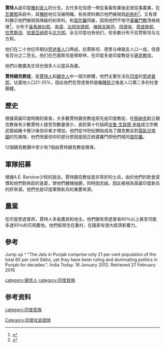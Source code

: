 '''賈特人'''是印度[[雅利安人|雅利安人]]的分支。古代多在信德一帶從事畜牧業後定居從事農業。在[[瓦爾那|瓦爾那]]系統中，其[[種姓制度|種姓]]地位沒被明確。有些資料顯示他們被視爲[[刹帝利|刹帝利]]<ref>{{Cite book |title=From hierarchy to stratification: changing patterns of social inequality in ... |last=Miller |first=D.B. |year=1975 |publisher=Oxford University Press |isbn= |page=64 |url=http://books.google.com/books?ei=zTWdS7mmDIOUlAS-9fGtCQ&cd=7&id=K98EAAAAMAAJ&dq=jat+kshatriya&q=Jat+kshatriya#search_anchor |access-date=2016-02-23 |archive-date=2014-07-08 |archive-url=https://web.archive.org/web/20140708055854/http://books.google.com/books?ei=zTWdS7mmDIOUlAS-9fGtCQ&cd=7&id=K98EAAAAMAAJ&dq=jat+kshatriya&q=Jat+kshatriya#search_anchor |dead-url=no }}</ref>。又有資料顯示他們被視爲降級的刹帝利，和[[首陀羅|首陀羅]]同級，因爲他們不恪守[[婆羅門教|婆羅門教]]清規戒律<ref>{{cite book |url=http://books.google.com.au/books?id=W_nVHIDgbogC&pg=PA777 |title=M1 Encyclopedia of Medical Anthropology |editor-first=Melvin |editor-last=Ember |chapter=Jat |page=777 |first=Sunil K |last=Khanna |access-date=2016-02-23 |archive-date=2013-11-04 |archive-url=https://web.archive.org/web/20131104171153/http://books.google.com.au/books?id=W_nVHIDgbogC&pg=PA777 |dead-url=no }}</ref>。分布于[[喜馬偕尔邦|喜馬偕尔邦]]、[[查谟|查谟]]、[[北阿坎德邦|北阿坎德邦]]、[[俾路支斯坦|俾路支斯坦]]、[[信德省|信德省]]、[[旁遮普邦|旁遮普邦]]、[[拉贾斯坦|拉贾斯坦]]、[[哈里亞纳邦|哈里亞纳邦]]与[[北方邦|北方邦]]。全北印度也有他们，但多数分布于拉贾斯坦与北方邦。

他们在二十世纪早期佔[[旁遮普人|旁遮普人]]口两成，拉賈斯坦、德里与俾路支人口一成，信德省百分之二至五。他们在巴基斯坦是穆斯林，在印度多是印度教徒与[[锡克教|锡克教]]徒。

他們以務農為生但也很多人以當兵為業。

'''賈特錫克教徒'''，是[[賈特人|賈特人]]和[[錫克人|錫克人]]中一個次群體，他們主要生活在[[印度|印度]]的[[旁遮普邦|旁遮普邦]]，佔當地人口21-25%，因此他們在旁遮普邦是繼[[賤民|賤民]]之後是人口第二多的社會團體。

==歷史==
根據英屬印度時期的普查，大多數賈特錫克教徒原先是印度教徒，在[[那納克|那納克]]創立錫克教後有少數賈特人接受但數量很少，直到第十代祖師[[古鲁·戈宾德·辛格|古鲁·戈宾德·辛格]]成立宗教武裝組織卡爾沙後信仰者才增加。他們從18世紀開始成為了錫克教反對[[莫臥兒帝國|莫臥兒帝國]]的先鋒隊。他們改變信仰的部分原因是因正統婆羅門把他們視同[[首陀羅|首陀羅]]。

12個錫克教團中至少有7個由賈特錫克教徒領導。

==軍隊招募==
根據A.E. Barstow少校的說法，賈特錫克教徒是非常好的士兵，由於他們的飲食習慣和他們對摔跤的喜愛，使他們體魄強健，同時因忠誠，因此被視為英屬印度新兵的好來源。他們也是印度軍隊新兵的重要來源。

==農業==
在印度旁遮普邦，賈特人多是農民和地主。他們擁有旁遮普省80％以上甚至可能多達95％的可用農地。他們經常住在農村，在國家有很大經濟影響力。

==參考==
Jump up 
^ "The Jats in Punjab comprise only 21 per cent population of the total 60 per cent Sikhs, yet they have been ruling and dominating politics in Punjab for decades.". India Today. 16 January 2012. Retrieved 27 February 2016

[[category:锡克人|category:锡克人]]
[[category:印度民族|category:印度民族]]

==参考资料==
{{reflist}}

[[category:印度民族|category:印度民族]]
[[Category:印度社会团体|Category:印度社会团体]]